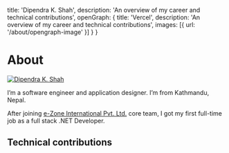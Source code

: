 
  title: 'Dipendra K. Shah',
  description: 'An overview of my career and technical contributions',
  openGraph: {
    title: 'Vercel',
    description: 'An overview of my career and technical contributions',
    images: [{ url: '/about/opengraph-image' }]
  }
}

# About

<a href="https://twitter.com/dipendrakshah" target="_blank">
  <Image
    src="/images/rauchg-3d4cecf.jpg"
    alt="Dipendra K. Shah"
    className="rounded-full bg-gray-100 block mt-2 mb-5 mx-auto sm:float-right sm:ml-5 sm:mb-5 grayscale hover:grayscale-0"
    unoptimized
    width={160}
    height={160}
    priority
  />
</a>

I&rsquo;m a software engineer and application designer. I&rsquo;m from Kathmandu, Nepal.

After joining [e-Zone International Pvt. Ltd.](https://ezone.com.np/about)
core team, I got my first full-time job as a full stack .NET Developer.

## Technical contributions

